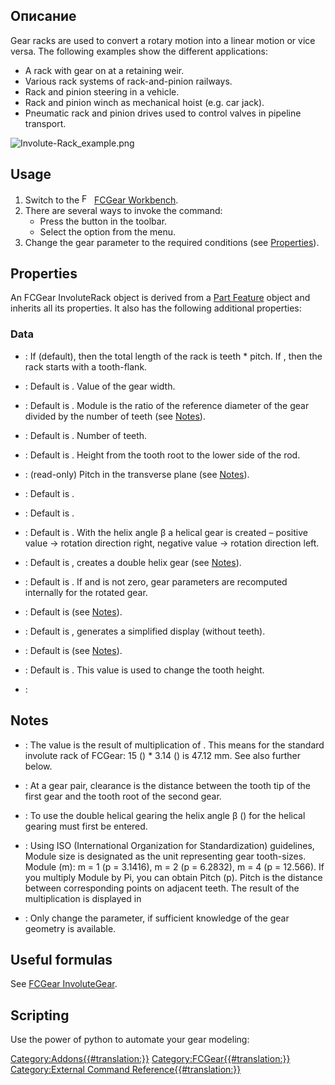 <languages/>

{{Docnav/ru
|[[FCGear_InternalInvoluteGear/ru|Внутренняя Эвольвентная Шестерня]]
|[[FCGear_CycloidGear/ru|Циклоидальная Шестерня]]
|[[FCGear_Workbench/ru|Шестерня]]
|IconL=FCGear_InternalInvoluteGear.svg
|IconR=FCGear_CycloidGear.svg
|IconC=FCGear_workbench_icon.svg
}}

{{GuiCommand/ru
|Name=FCGear InvoluteRack
|Name/ru=Шестерня Эвольвентная Рейка
|MenuLocation=Шестерня → Эвольвентная Рейка
|Workbenches=[[FCGear_Workbench/ru|Шестерня]]
|Shortcut=Нет
|Version=v0.16
|SeeAlso=[[FCGear_InvoluteGear/ru|Шестерня Эвольвентная Шестерня]]
}}

<span id="Description"></span>
==Описание==

Gear racks are used to convert a rotary motion into a linear motion or vice versa. The following examples show the different applications:
* A rack with gear on at a retaining weir.
* Various rack systems of rack-and-pinion railways.
* Rack and pinion steering in a vehicle.
* Rack and pinion winch as mechanical hoist (e.g. car jack).
* Pneumatic rack and pinion drives used to control valves in pipeline transport.

[[Image:Involute-Rack_example.png]]
{{Caption|From left to right: Spur gearing, helical gearing, double helical gearing}}

==Usage==

# Switch to the [[Image:FCGear_workbench_icon.svg|16px]] [[FCGear_Workbench|FCGear Workbench]].
# There are several ways to invoke the command:
#* Press the {{Button|[[File:FCGear_InvoluteRack.svg|16px]] [[FCGear_InvoluteRack|Involute Rack]]}} button in the toolbar.
#* Select the {{MenuCommand|Gear → [[File:FCGear_InvoluteRack.svg|16px]] Involute Rack}} option from the menu.
# Change the gear parameter to the required conditions (see [[#Properties|Properties]]).

==Properties==

An FCGear InvoluteRack object is derived from a [[Part_Feature|Part Feature]] object and inherits all its properties. It also has the following additional properties:

===Data===

{{Properties_Title|base}}

* {{PropertyData|add_endings|Bool}}: If {{True}} (default), then the total length of the rack is teeth * pitch. If {{False}}, then the rack starts with a tooth-flank.
* {{PropertyData|height|Length}}: Default is {{Value|5 mm}}. Value of the gear width.
* {{PropertyData|module|Length}}: Default is {{Value|1 mm}}. Module is the ratio of the reference diameter of the gear divided by the number of teeth (see [[#Notes|Notes]]).
* {{PropertyData|teeth|Integer}}: Default is {{Value|15}}. Number of teeth.
* {{PropertyData|thickness|Length}}: Default is {{Value|5}}. Height from the tooth root to the lower side of the rod.

{{Properties_Title|computed}}

* {{PropertyData|transverse_pitch|Length}}: (read-only) Pitch in the transverse plane (see [[#Notes|Notes]]).

{{Properties_Title|fillets}}

* {{PropertyData|head_fillet|Float}}: Default is {{Value|0 mm}}.
* {{PropertyData|root_fillet|Float}}: Default is {{Value|0 mm}}.

{{Properties_Title|helical}}

* {{PropertyData|beta|Angle}}: Default is {{Value|0 °}}. With the helix angle β a helical gear is created – positive value → rotation direction right, negative value → rotation direction left.
* {{PropertyData|double_helix|Bool}}: Default is {{False}}, {{True}} creates a double helix gear (see [[#Notes|Notes]]).
* {{PropertyData|properties_from_tool|Bool}}: Default is {{False}}. If {{True}} and {{PropertyData|beta}} is not zero, gear parameters are recomputed internally for the rotated gear.

{{Properties_Title|involute}}

* {{PropertyData|pressure_angle|Angle}}: Default is {{Value|20 °}} (see [[#Notes|Notes]]).

{{Properties_Title|precision}}

* {{PropertyData|simplified|Bool}}: Default is {{False}}, {{True}} generates a simplified display (without teeth).

{{Properties_Title|tolerance}}

* {{PropertyData|clearance|Float}}: Default is {{Value|0.25}} (see [[#Notes|Notes]]).
* {{PropertyData|head|Float}}: Default is {{Value|0}}. This value is used to change the tooth height.

{{Properties_Title|version}}

* {{PropertyData|version|String}}:

==Notes==

*  {{Emphasis|transverse_pitch}}: The value is the result of multiplication of {{Emphasis|module * pi}}. This means for the standard involute rack of FCGear: 15 ({{Emphasis|teeth}}) * 3.14 ({{Emphasis|transverse_pitch}}) is 47.12 mm. See also {{Emphasis|module}} further below.
*  {{Emphasis|clearance}}: At a gear pair, clearance is the distance between the tooth tip of the first gear and the tooth root of the second gear.
* {{Emphasis|double_helix}}: To use the double helical gearing the helix angle β ({{Emphasis|beta}}) for the helical gearing must first be entered.
* {{Emphasis|module}}: Using ISO (International Organization for Standardization) guidelines, Module size is designated as the unit representing gear tooth-sizes. Module (m): m = 1 (p = 3.1416), m = 2 (p = 6.2832), m = 4 (p = 12.566). If you multiply Module by Pi, you can obtain Pitch (p). Pitch is the distance between corresponding points on adjacent teeth. The result of the multiplication is displayed in {{Emphasis|transverse_pitch}}
* {{Emphasis|pressure_parameter}}: Only change the parameter, if sufficient knowledge of the gear geometry is available.

==Useful formulas==

See [[FCGear_InvoluteGear#Useful_formulas|FCGear InvoluteGear]].

==Scripting==

Use the power of python to automate your gear modeling:
{{Code|code=
import FreeCAD as App
import freecad.gears.commands
gear = freecad.gears.commands.CreateInvoluteRack.create()
gear.teeth = 20
gear.beta = 20
gear.height = 10
gear.double_helix = True
App.ActiveDocument.recompute()
Gui.SendMsgToActiveView("ViewFit")
}}


{{Docnav
|[[FCGear_InternalInvoluteGear|InternalInvoluteGear]]
|[[FCGear_CycloidGear|CycloidGear]]
|[[FCGear_Workbench|FCGear]]
|IconL=FCGear_InternalInvoluteGear.svg
|IconR=FCGear_CycloidGear.svg
|IconC=FCGear_workbench_icon.svg
}}

[[Category:Addons{{#translation:}}]]
[[Category:FCGear{{#translation:}}]]
[[Category:External Command Reference{{#translation:}}]]